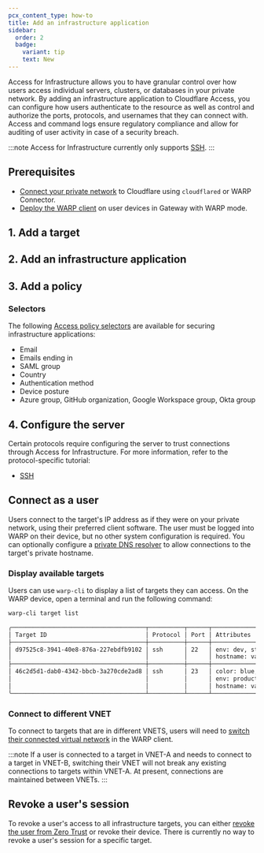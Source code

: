```yaml
---
pcx_content_type: how-to
title: Add an infrastructure application
sidebar:
  order: 2
  badge:
    variant: tip
    text: New
---
```



Access for Infrastructure allows you to have granular control over how users access individual servers, clusters, or databases in your private network. By adding an infrastructure application to Cloudflare Access, you can configure how users authenticate to the resource as well as control and authorize the ports, protocols, and usernames that they can connect with. Access and command logs ensure regulatory compliance and allow for auditing of user activity in case of a security breach.

:::note
Access for Infrastructure currently only supports [SSH](/cloudflare-one/connections/connect-networks/use-cases/ssh/ssh-infrastructure-access/).
:::

## Prerequisites

- [Connect your private network](/cloudflare-one/connections/connect-networks/private-net/) to Cloudflare using `cloudflared` or WARP Connector.
- [Deploy the WARP client](/cloudflare-one/connections/connect-devices/warp/deployment/) on user devices in Gateway with WARP mode.

## 1. Add a target

<Render file="access/add-target" />

## 2. Add an infrastructure application

<Render file="access/add-infrastructure-app" />

## 3. Add a policy

<Render file="access/add-infrastructure-policy" />

### Selectors

The following [Access policy selectors](/cloudflare-one/policies/access/#selectors) are available for securing infrastructure applications:
- Email
- Emails ending in
- SAML group
- Country
- Authentication method
- Device posture
- Azure group, GitHub organization, Google Workspace group, Okta group

## 4. Configure the server

Certain protocols require configuring the server to trust connections through Access for Infrastructure. For more information, refer to the protocol-specific tutorial:

- [SSH](/cloudflare-one/connections/connect-networks/use-cases/ssh/ssh-infrastructure-access/#7-configure-ssh-server)

## Connect as a user

Users connect to the target's IP address as if they were on your private network, using their preferred client software. The user must be logged into WARP on their device, but no other system configuration is required. You can optionally configure a [private DNS resolver](/cloudflare-one/policies/gateway/resolver-policies/) to allow connections to the target's private hostname.

### Display available targets

Users can use  `warp-cli` to display a list of targets they can access. On the WARP device, open a terminal and run the following command:

```sh
warp-cli target list
```

```sh output
╭──────────────────────────────────────┬──────────┬──────┬────────────────────────────────┬───────────────────────────────────────────────────────────────────┬─────────────╮
│ Target ID                            │ Protocol │ Port │ Attributes                     │ IP (Virtual Network)                                              │ Usernames   │
├──────────────────────────────────────┼──────────┼──────┼────────────────────────────────┼───────────────────────────────────────────────────────────────────┼─────────────┤
│ d97525c8-3941-40e8-876a-227ebdfb9102 │ ssh      │ 22   │ env: dev, staging              │ 10.0.0.1 (f3399768-d320-11ec-9d64-0242ac120012)                   │ root, admin │
│                                      │          │      │ hostname: vault 420, vault 421 │                                                                   │             │
├──────────────────────────────────────┼──────────┼──────┼────────────────────────────────┼───────────────────────────────────────────────────────────────────┼─────────────┤
│ 46c2d5d1-dab0-4342-bbcb-3a270cde2ad8 │ ssh      │ 23   │ color: blue, red               │ 10.0.0.2 (f3399768-d320-11ec-9d64-0242ac120011)                   │ root, user  │
│                                      │          │      │ env: production                │ 2001:0:130f::9c0:876a:130b (f3499768-d320-11ec-9d64-0242ac120011) │             │
│                                      │          │      │ hostname: vault 420, vault 424 │                                                                   │             │
╰──────────────────────────────────────┴──────────┴──────┴────────────────────────────────┴───────────────────────────────────────────────────────────────────┴─────────────╯

```

### Connect to different VNET

To connect to targets that are in different VNETS, users will need to [switch their connected virtual network](/cloudflare-one/connections/connect-networks/private-net/cloudflared/tunnel-virtual-networks/#connect-to-a-virtual-network) in the WARP client.

:::note
If a user is connected to a target in VNET-A and needs to connect to a target in VNET-B, switching their VNET will not break any existing connections to targets within VNET-A. At present, connections are maintained between VNETs.
:::


## Revoke a user's session

To revoke a user's access to all infrastructure targets, you can either [revoke the user from Zero Trust](/cloudflare-one/identity/users/session-management/#per-user) or revoke their device. There is currently no way to revoke a user's session for a specific target.

